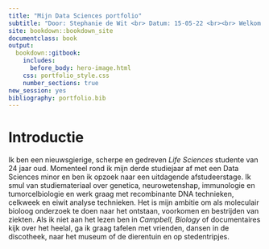 ```yaml
---
title: "Mijn Data Sciences portfolio"
subtitle: "Door: Stephanie de Wit <br> Datum: 15-05-22 <br><br> Welkom! Tijdens het tweede deel van de _Data Sciences for Biology_ minor te Hogeschool Utrecht, heb ik gewerkt aan een portfolio van mijn vaardigheden tot nu toe. Dit portfolio is gebouwd met het CRAN {bookdown} R package en wordt hier gepubliceerd via GitHub Pages."
site: bookdown::bookdown_site
documentclass: book
output:
  bookdown::gitbook:
    includes:
      before_body: hero-image.html
    css: portfolio_style.css
    number_sections: true
new_session: yes
bibliography: portfolio.bib
---
```


# Introductie

Ik ben een nieuwsgierige, scherpe en gedreven _Life Sciences_ studente van 24 jaar oud. Momenteel rond ik mijn derde studiejaar af met een Data Sciences minor en ben ik opzoek naar een uitdagende afstudeerstage. Ik smul van studiemateriaal over genetica, neurowetenshap, immunologie en tumorcelbiologie en werk graag met recombinante DNA technieken, celkweek en eiwit analyse technieken. Het is mijn ambitie om als moleculair bioloog onderzoek te doen naar het ontstaan, voorkomen en bestrijden van ziekten. Als ik niet aan het lezen ben in _Campbell, Biology_ of documentaires kijk over het heelal, ga ik graag tafelen met vrienden, dansen in de discotheek, naar het museum of de dierentuin en op stedentripjes.

<!-- If you need PDF output, uncomment bookdown::pdf_book above in YAML. You will need a LaTeX installation, e.g., https://yihui.name/tinytex/ -->
